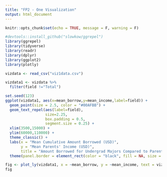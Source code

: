```yaml
---
title: "FP2 - One Visualization"
output: html_document
---
```


```r
knitr::opts_chunk$set(echo = TRUE, message = F, warning = F)
```

```r
#devtools::install_github("slowkow/ggrepel")
library(ggrepel)
library(tidyverse)
library(readr)
library(dplyr)
library(ggplot2)
library(plotly)
```

```r
vizdata <- read_csv("viz1data.csv")
```

```r
vizdata1 <- vizdata %>%
  filter(field !="Total")
```


```r
set.seed(123)
ggplot(vizdata1, aes(x=mean_borrow,y=mean_income,label=field)) +
  geom_point(size = 2.5, color = "#00AFBB") +
  geom_text_repel(aes(label=field), 
                  size=2.25, 
                  box.padding = 0.5, 
                  segment.size = 0.25) +
  xlim(3500,15000) + 
  ylim(60000,110000) +
  theme_classic() +
  labs(x = "Mean Cumulative Amount Borrowed (USD)", 
       y = "Mean Parents' Income (USD)", 
       title = "Amount Borrowed for Undergrad Majors Compared to Parents' Income, 2016") +
  theme(panel.border = element_rect(color = "black", fill = NA, size = 1))
```

```r
fig <- plot_ly(vizdata1, x = ~mean_borrow, y = ~mean_income, text = vizdata1$field, type = 'scatter', mode = 'markers', name = 'Tips')
fig
```

